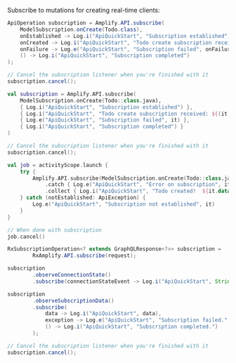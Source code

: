 Subscribe to mutations for creating real-time clients:

<BlockSwitcher>
<CodeBlock name="Java">

```java
ApiOperation subscription = Amplify.API.subscribe(
    ModelSubscription.onCreate(Todo.class),
    onEstablished -> Log.i("ApiQuickStart", "Subscription established"),
    onCreated -> Log.i("ApiQuickStart", "Todo create subscription received: " + ((Todo) onCreated.getData()).getName()),
    onFailure -> Log.e("ApiQuickStart", "Subscription failed", onFailure),
    () -> Log.i("ApiQuickStart", "Subscription completed")
);

// Cancel the subscription listener when you're finished with it
subscription.cancel();
```

</CodeBlock>
<CodeBlock name="Kotlin - Callbacks">

```kotlin
val subscription = Amplify.API.subscribe(
    ModelSubscription.onCreate(Todo::class.java),
    { Log.i("ApiQuickStart", "Subscription established") },
    { Log.i("ApiQuickStart", "Todo create subscription received: ${(it.data as Todo).name}") },
    { Log.e("ApiQuickStart", "Subscription failed", it) },
    { Log.i("ApiQuickStart", "Subscription completed") }
)

// Cancel the subscription listener when you're finished with it
subscription.cancel();
```

</CodeBlock>
<CodeBlock name="Kotlin - Coroutines (Beta)">

```kotlin
val job = activityScope.launch {
    try {
        Amplify.API.subscribe(ModelSubscription.onCreate(Todo::class.java))
            .catch { Log.e("ApiQuickStart", "Error on subscription", it) }
            .collect { Log.i("ApiQuickStart", "Todo created!  ${it.data.name}") }
    } catch (notEstablished: ApiException) {
        Log.e("ApiQuickStart", "Subscription not established", it)
    }
}

// When done with subscription
job.cancel()
```

</CodeBlock>
<CodeBlock name="RxJava">

```java
RxSubscriptionOperation<? extends GraphQLResponse<?>> subscription =
        RxAmplify.API.subscribe(request);

subscription
        .observeConnectionState()
        .subscribe(connectionStateEvent -> Log.i("ApiQuickStart", String.valueOf(connectionStateEvent)));

subscription
        .observeSubscriptionData()
        .subscribe(
            data -> Log.i("ApiQuickStart", data),
            exception -> Log.e("ApiQuickStart", "Subscription failed.", exception),
            () -> Log.i("ApiQuickStart", "Subscription completed.")
        );

// Cancel the subscription listener when you're finished with it
subscription.cancel();
```

</CodeBlock>
</BlockSwitcher>
